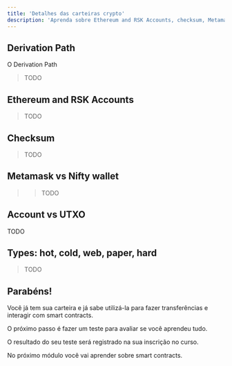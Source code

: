 ---
title: 'Detalhes das carteiras crypto'
description: 'Aprenda sobre Ethereum and RSK Accounts, checksum, Metamask vs Nifty wallet, account vs UTXO, wallet types: hot, cold, web, paper, hard'
---

## Derivation Path

O Derivation Path

> TODO

## Ethereum and RSK Accounts

> TODO

## Checksum

> TODO

## Metamask vs Nifty wallet

> > TODO

## Account vs UTXO

TODO

## Types: hot, cold, web, paper, hard

> TODO

## Parabéns!

Você já tem sua carteira e já sabe utilizá-la para fazer transferências e interagir com smart contracts.

O próximo passo é fazer um teste para avaliar se você aprendeu tudo.

O resultado do seu teste será registrado na sua inscrição no curso.

No próximo módulo você vai aprender sobre smart contracts.

